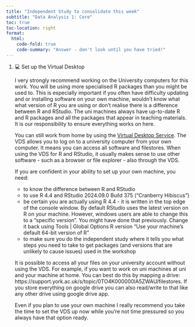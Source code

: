 ```yaml
---
title: "Independent Study to consolidate this week"
subtitle: "Data Analysis 1: Core"
toc: true
toc-location: right
format:
  html:
    code-fold: true
    code-summary: "Answer - don't look until you have tried!"
---
```


1.  💻 Set up the Virtual Desktop

    I very strongly recommend working on the University computers for
    this work. You will be using more specialised R packages than you
    might be used to. This is especially important if you often have
    difficulty updating and or installing software on your own machine,
    wouldn't know what what version of R you are using or don't realise
    there is a difference between R and RStudio. The uni machines always
    have up-to-date R and R packages and all the packages that appear in
    teaching materials. It is our responsibility to ensure everything
    works on here.

    You can still work from home by using the [Virtual Desktop
    Service](https://www.york.ac.uk/it-services/tools/vds/). The VDS
    allows you to log on to a university computer from your own
    computer. It means you can access all software and filestores. When
    using the VDS for R and RStudio, it usually makes sense to use other
    software - such as a browser or file explorer - also through the
    VDS.

    If you are confident in your ability to set up your own machine, you
    need:

    -   to know the difference between R and RStudio
    -   to use R 4.4 and RStudio 2024.09.0 Build 375 ("Cranberry
        Hibiscus")
    -   be certain you are actually using R 4.4 - it is written in the
        top edge of the console window. By default RStudio uses the
        latest version on R on your machine. However, windows users are
        able to change this to a "specific version". You might have done
        that previously. Change it back using Tools \| Global Options R
        version "Use your machine's default 64-bit version of R"
    -   to make sure you do the independent study where it tells you
        what steps you need to take to get packages (and versions that
        are unlikely to cause issues) used in the workshop

    It is possible to access all your files on your university account
    without using the VDS. For example, if you want to work on uni
    machines at uni and your machine at home. You can best do this by
    mapping a drive:
    https://support.york.ac.uk/s/topic/0TO4K000000lA5ZWAU/filestores. If
    you store everything on google drive you can also read/write to that
    like any other drive using google drive app.

    Even if you plan to use your own machine I really recommend you take
    the time to set the VDS up now while you're not time pressured so 
    you always have that option ready.
